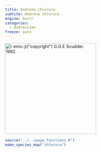 ```yaml
---
title: Andrena chlorura
subtite: Andrena chlorura
engine: knitr
categories:
  - Andrenidae
freeze: auto
---
```

[![`r emo::ji("copyright")` G.G.E Scudder. 1982.](https://www.zoology.ubc.ca/entomology/main/Hymenoptera/Andrenidae/Andrena%20cleodora%20female%20(3lateral).jpg){height=300}](https://www.zoology.ubc.ca/entomology/main/Hymenoptera/Andrenidae/Andrena%20chlorura%20(3lateral).jpg)

```r
source("../../page_functions.R")
make_species_map("chlorura")
```
